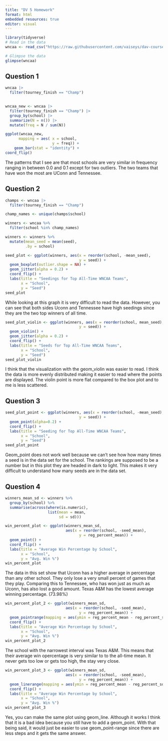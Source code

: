 ```yaml
---
title: "DV 5 Homework"
format: html
embedded resources: true 
editor: visual
---
```


```r
library(tidyverse)
# Read in the data 
wncaa <- read_csv("https://raw.githubusercontent.com/vaiseys/dav-course/main/Data/wncaa.csv")

# Glimpse the data 
glimpse(wncaa)
```

## Question 1

```r
wncaa |>
  filter(tourney_finish == "Champ") 
  
```

```r
wncaa_new <- wncaa |>
  filter(tourney_finish == "Champ") |>
  group_by(school) |>
  summarize(N = n()) |>
  mutate(freq = N / sum(N))
```

```r
ggplot(wncaa_new,
      mapping = aes( x = school,
                     y = freq)) + 
    geom_bar(stat = "identity") +
coord_flip()
```

The patterns that I see are that most schools are very similar in frequency ranging in between 0.0 and 0.1 except for two outliers. The two teams that have won the most are UConn and Tennessee.

## Question 2

```r
champs <- wncaa |>
  filter(tourney_finish == "Champ")

champ_names <- unique(champs$school)

winners <- wncaa %>% 
  filter(school %in% champ_names)
```

```r
winners <- winners %>% 
  mutate(mean_seed = mean(seed),
         .by = school)

seed_plot <- ggplot(winners, aes(x = reorder(school, -mean_seed),
                                 y = seed)) + 
  geom_boxplot(outlier.shape = NA) + 
  geom_jitter(alpha = 0.2) +
  coord_flip() +
  labs(title = "Seedings for Top All-Time WNCAA Teams",
       x = "School",
       y = "Seed")
seed_plot
```

While looking at this graph it is very difficult to read the data. However, you can see that both sides Uconn and Tennessee have high seedings since they are the two top winners of all time.

```r
seed_plot_violin <- ggplot(winners, aes(x = reorder(school, mean_seed),
                                 y = seed)) + 
  geom_violin() + 
  geom_jitter(alpha = 0.2) +
  coord_flip() +
  labs(title = "Seeds for Top All-Time WNCAA Teams",
       x = "School",
       y = "Seed")
seed_plot_violin
```

I think that the visualization with the geom_violin was easier to read. I think the data is more evenly distributed making it easier to read where the points are displayed. The violin point is more flat compared to the box plot and to me is less scattered.

## Question 3 

```r
seed_plot_point <- ggplot(winners, aes(x = reorder(school, -mean_seed),
                                 y = seed)) + 
  geom_point(alpha=0.2) +
  coord_flip() +
  labs(title = "Seeding for Top All-Time WNCAA Teams",
       x = "School",
       y = "Seed")
seed_plot_point
```

Geom_point does not work well because we can't see how how many times a seed is in the data set for the school. The rankings are supposed to be a number but in this plot they are headed in dark to light. This makes it very difficult to understand how many seeds are in the data set.

## Question 4 

```r
winners_mean_sd <- winners %>% 
  group_by(school) %>% 
  summarise(across(where(is.numeric),
                   list(mean = mean,
                        sd = sd)))

win_percent_plot <- ggplot(winners_mean_sd, 
                           aes(x = reorder(school, -seed_mean),
                                 y = reg_percent_mean)) + 
  geom_point() +
  coord_flip() +
  labs(title = "Average Win Percentage by School",
       x = "School",
       y = "Avg. Win %")
win_percent_plot
```

The data in this set show that Uconn has a higher average in percentage than any other school. They only lose a very small percent of games that they play. Comparing this to Tennessee, who has won just as much as Uconn, has also lost a good amount. Texas A&M has the lowest average winning percentage. (73.98%)

```r
win_percent_plot_2 <- ggplot(winners_mean_sd, 
                           aes(x = reorder(school, -seed_mean),
                                 y = reg_percent_mean)) + 
  geom_pointrange(mapping = aes(ymin = reg_percent_mean - reg_percent_sd, ymax = reg_percent_mean + reg_percent_sd)) +
  coord_flip() +
  labs(title = "Average Win Percentage by School",
       x = "School",
       y = "Avg. Win %")
win_percent_plot_2
```

The school with the narrowest interval was Texas A&M. This means that their average win opercentage is very similar to to the all-time mean. It never gets too low or gets too high, the stay very close.

```r
win_percent_plot_3 <- ggplot(winners_mean_sd, 
                           aes(x = reorder(school, -seed_mean),
                                 y = reg_percent_mean)) + 
  geom_linerange(mapping = aes(ymin = reg_percent_mean - reg_percent_sd, ymax = reg_percent_mean + reg_percent_sd)) +
  coord_flip() +
  labs(title = "Average Win Percentage by School",
       x = "School",
       y = "Avg. Win %")
win_percent_plot_3
```

Yes, you can make the same plot using geom_line. Although it works I think that it is a bad idea because you still have to add a geom_point. With that being said, it would just be easier to use geom_point-range since there are less steps and it gets the same answer.

